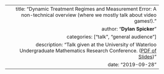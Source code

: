 ---
  title: "Dynamic Treatment Regimes and Measurement Error: A non-technical overview (where we mostly talk about video games!)."
  author: "**Dylan Spicker**"
  categories: ["talk", "general audience"]
  description: "Talk given at the University of Waterloo Undergraduate Mathematics Research Conference. ([PDF of Slides](/pdf/Dylan&#32;Spicker&#32;-&#32;DTR&#32;and&#32;ME&#32;-&#32;Video&#32;Games.pdf))"
  date: "2019-09-28"
---